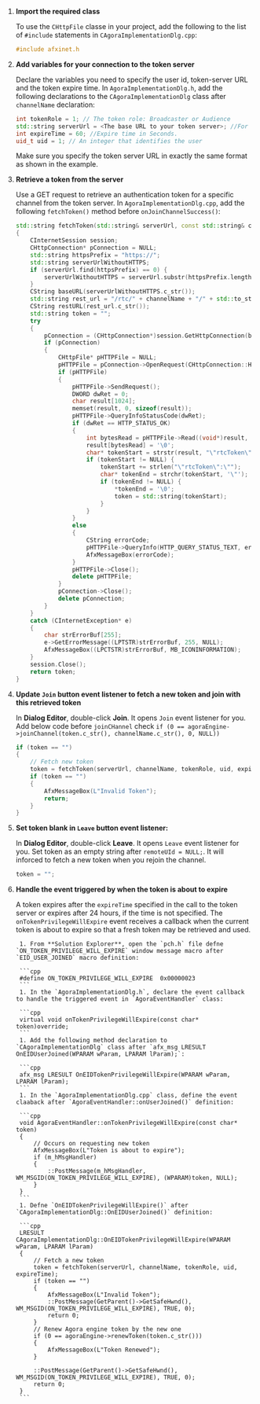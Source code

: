 1. **Import the required class**

    To use the `CHttpFile` classe in your project, add the following to the list of `#include` statements in `CAgoraImplementationDlg.cpp`:

    ```cpp
    #include afxinet.h
    ```
2. **Add variables for your connection to the token server**

    Declare the variables you need to specify the user id, token-server URL and the token expire time.  In `AgoraImplementationDlg.h`, add the following declarations to the `CAgoraImplementationDlg` class after `channelName` declaration:

    ``` cpp
    int tokenRole = 1; // The token role: Broadcaster or Audience
	std::string serverUrl = <The base URL to your token server>; //For example, https://agora-token-service-production-92ff.up.railway.app"
	int expireTime = 60; //Expire time in Seconds.
	uid_t uid = 1; // An integer that identifies the user
    ```
    Make sure you specify the token server URL in exactly the same format as shown in the example.

4. **Retrieve a token from the server**

    Use a GET request to retrieve an authentication token for a specific channel from the token server. In `AgoraImplementationDlg.cpp`, add the following `fetchToken()` method before `onJoinChannelSuccess()`:

    ```cpp
    std::string fetchToken(std::string& serverUrl, const std::string& channelName, int tokenRole, size_t uid, int expireTime) 
    {
        CInternetSession session;
        CHttpConnection* pConnection = NULL;
        std::string httpsPrefix = "https://";
        std::string serverUrlWithoutHTTPS;
        if (serverUrl.find(httpsPrefix) == 0) {
            serverUrlWithoutHTTPS = serverUrl.substr(httpsPrefix.length());
        }
        CString baseURL(serverUrlWithoutHTTPS.c_str());
        std::string rest_url = "/rtc/" + channelName + "/" + std::to_string(tokenRole) + "/uid/" + std::to_string(uid) + "/?expiry=" + std::to_string(expireTime);
        CString restURL(rest_url.c_str());
        std::string token = "";
        try 
        {
            pConnection = (CHttpConnection*)session.GetHttpConnection(baseURL, (INTERNET_PORT)INTERNET_DEFAULT_HTTP_PORT);
            if (pConnection) 
            {
                CHttpFile* pHTTPFile = NULL;
                pHTTPFile = pConnection->OpenRequest(CHttpConnection::HTTP_VERB_GET, restURL);
                if (pHTTPFile)
                {
                    pHTTPFile->SendRequest();
                    DWORD dwRet = 0;
                    char result[1024];
                    memset(result, 0, sizeof(result));
                    pHTTPFile->QueryInfoStatusCode(dwRet);
                    if (dwRet == HTTP_STATUS_OK) 
                    {
                        int bytesRead = pHTTPFile->Read((void*)result, 1024);
                        result[bytesRead] = '\0';
                        char* tokenStart = strstr(result, "\"rtcToken\":\"");
                        if (tokenStart != NULL) {
                            tokenStart += strlen("\"rtcToken\":\"");
                            char* tokenEnd = strchr(tokenStart, '\"');
                            if (tokenEnd != NULL) {
                                *tokenEnd = '\0';
                                token = std::string(tokenStart);
                            }
                        }
                    }
                    else 
                    {
                        CString errorCode;
                        pHTTPFile->QueryInfo(HTTP_QUERY_STATUS_TEXT, errorCode);    // Status String - eg OK, Not Found
                        AfxMessageBox(errorCode);
                    }
                    pHTTPFile->Close();
                    delete pHTTPFile;
                }
                pConnection->Close();
                delete pConnection;
            }
        }
        catch (CInternetException* e) 
        {
            char strErrorBuf[255];
            e->GetErrorMessage((LPTSTR)strErrorBuf, 255, NULL);
            AfxMessageBox((LPCTSTR)strErrorBuf, MB_ICONINFORMATION);
        }
        session.Close();
        return token;
    }
    ```
5. **Update `Join` button event listener to fetch a new token and join with this retrieved token**

    In **Dialog Editor**, double-click **Join**. It opens `Join` event listener for you. Add below code before `joinCHannel` check `if (0 == agoraEngine->joinChannel(token.c_str(), channelName.c_str(), 0, NULL))` 

    ```cpp
    if (token == "")
	{
		// Fetch new token 
		token = fetchToken(serverUrl, channelName, tokenRole, uid, expireTime);
		if (token == "")
		{
			AfxMessageBox(L"Invalid Token");
			return;
		}
	}
    ```
6. **Set token blank in `Leave` button event listener:**

     In **Dialog Editor**, double-click **Leave**. It opens `Leave` event listener for you. Set token as an empty string after `remoteUId = NULL;`. It will inforced to fetch a new token when you rejoin the channel.

     ```cpp
     token = "";
     ```
7. **Handle the event triggered by <Vg k="AGORA_BACKEND" /> when the token is about to expire**

    A token expires after the `expireTime` specified in the call to the token server or expires after 24 hours, if the time is not specified. The `onTokenPrivilegeWillExpire` event receives a callback when the current token is about to expire so that a fresh token may be retrieved and used.

        1. From **Solution Explorer**, open the `pch.h` file defne `ON_TOKEN_PRIVILEGE_WILL_EXPIRE` window message macro after `EID_USER_JOINED` macro definition:

        ```cpp
        #define ON_TOKEN_PRIVILEGE_WILL_EXPIRE	0x00000023
        ```
        1. In the `AgoraImplementationDlg.h`, declare the event callback to handle the triggered event in `AgoraEventHandler` class:

        ```cpp
        virtual void onTokenPrivilegeWillExpire(const char* token)override;
        ```
        1. Add the following method declaration to `CAgoraImplementationDlg` class after `afx_msg LRESULT OnEIDUserJoined(WPARAM wParam, LPARAM lParam);`:

        ```cpp
        afx_msg LRESULT OnEIDTokenPrivilegeWillExpire(WPARAM wParam, LPARAM lParam);
        ```
        1. In the `AgoraImplementationDlg.cpp` class, define the event claaback after `AgoraEventHandler::onUserJoined()` definition:

        ```cpp
        void AgoraEventHandler::onTokenPrivilegeWillExpire(const char* token)
        {
            // Occurs on requesting new token
            AfxMessageBox(L"Token is about to expire");
            if (m_hMsgHandler)
            {
                ::PostMessage(m_hMsgHandler, WM_MSGID(ON_TOKEN_PRIVILEGE_WILL_EXPIRE), (WPARAM)token, NULL);
            }
        }
        ```
        1. Defne `OnEIDTokenPrivilegeWillExpire()` after `CAgoraImplementationDlg::OnEIDUserJoined()` definition:

        ```cpp
        LRESULT CAgoraImplementationDlg::OnEIDTokenPrivilegeWillExpire(WPARAM wParam, LPARAM lParam) 
        {
            // Fetch a new token
            token = fetchToken(serverUrl, channelName, tokenRole, uid, expireTime);
            if (token == "")
            {
                AfxMessageBox(L"Invalid Token");
                ::PostMessage(GetParent()->GetSafeHwnd(), WM_MSGID(ON_TOKEN_PRIVILEGE_WILL_EXPIRE), TRUE, 0);
                return 0;
            }
            // Renew Agora engine token by the new one 
            if (0 == agoraEngine->renewToken(token.c_str()))
            {
                AfxMessageBox(L"Token Renewed");
            }

            ::PostMessage(GetParent()->GetSafeHwnd(), WM_MSGID(ON_TOKEN_PRIVILEGE_WILL_EXPIRE), TRUE, 0);
            return 0;
        }
        ```